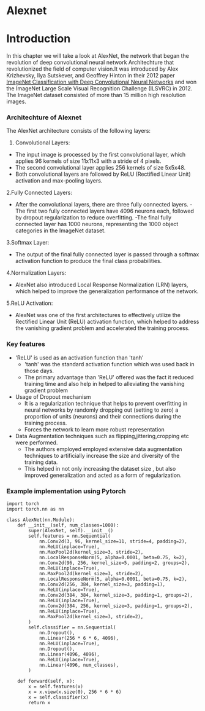 # Alexnet

# Introduction

In this chapter we will take a look at AlexNet, the network that began the revolution of deep convolutional neural network Architechture that revolutionized the field
of computer vision.It was introduced by Alex Krizhevsky, Ilya Sutskever, and Geoffrey Hinton in their 2012 paper [ImageNet Classification with Deep Convolutional Neural Networks](https://proceedings.neurips.cc/paper_files/paper/2012/file/c399862d3b9d6b76c8436e924a68c45b-Paper.pdf) and won the ImageNet Large Scale Visual Recognition Challenge (ILSVRC) in 2012.
The ImageNet dataset consisted of more than 15 million high resolution images.

### Architechture of Alexnet

The AlexNet architecture consists of the following layers:

1. Convolutional Layers:
- The input image is processed by the first convolutional layer, which applies 96 kernels of size 11x11x3 with a stride of 4 pixels.
- The second convolutional layer applies 256 kernels of size 5x5x48.
- Both convolutional layers are followed by ReLU (Rectified Linear Unit) activation and max-pooling layers.

2.Fully Connected Layers:

- After the convolutional layers, there are three fully connected layers.
-The first two fully connected layers have 4096 neurons each, followed by dropout regularization to reduce overfitting.
-The final fully connected layer has 1000 neurons, representing the 1000 object categories in the ImageNet dataset.

3.Softmax Layer:

- The output of the final fully connected layer is passed through a softmax activation function to produce the final class probabilities.

4.Normalization Layers:

- AlexNet also introduced Local Response Normalization (LRN) layers, which helped to improve the generalization performance of the network.

5.ReLU Activation:

- AlexNet was one of the first architectures to effectively utilize the Rectified Linear Unit (ReLU) activation function, which helped to address the vanishing gradient problem and accelerated the training process.

### Key features

- 'ReLU' is used as an activation function than 'tanh'
    - 'tanh' was the standard activation function which was used back in those days.
    - The primary advantage than 'ReLU' offered was the fact it reduced training time and also help in helped to alleviating the vanishing gradient problem
- Usage of Dropout mechanism
    - It is a regularization technique that helps to prevent overfitting in neural networks by randomly dropping out (setting to zero) a proportion of units (neurons) and their connections during the training process.
    - Forces the network to learn more robust representation
- Data Augmentation techniques such as flipping,jittering,cropping etc were performed.
    - The authors employed employed extensive data augmentation techniques to artificially increase the size and diversity of the training data.
    - This helped in not only increasing the dataset size , but also improved generalization and acted as a form of regularization.

### Example implementation using Pytorch

```
import torch
import torch.nn as nn

class AlexNet(nn.Module):
    def __init__(self, num_classes=1000):
        super(AlexNet, self).__init__()
        self.features = nn.Sequential(
            nn.Conv2d(3, 96, kernel_size=11, stride=4, padding=2),
            nn.ReLU(inplace=True),
            nn.MaxPool2d(kernel_size=3, stride=2),
            nn.LocalResponseNorm(5, alpha=0.0001, beta=0.75, k=2),
            nn.Conv2d(96, 256, kernel_size=5, padding=2, groups=2),
            nn.ReLU(inplace=True),
            nn.MaxPool2d(kernel_size=3, stride=2),
            nn.LocalResponseNorm(5, alpha=0.0001, beta=0.75, k=2),
            nn.Conv2d(256, 384, kernel_size=3, padding=1),
            nn.ReLU(inplace=True),
            nn.Conv2d(384, 384, kernel_size=3, padding=1, groups=2),
            nn.ReLU(inplace=True),
            nn.Conv2d(384, 256, kernel_size=3, padding=1, groups=2),
            nn.ReLU(inplace=True),
            nn.MaxPool2d(kernel_size=3, stride=2),
        )
        self.classifier = nn.Sequential(
            nn.Dropout(),
            nn.Linear(256 * 6 * 6, 4096),
            nn.ReLU(inplace=True),
            nn.Dropout(),
            nn.Linear(4096, 4096),
            nn.ReLU(inplace=True),
            nn.Linear(4096, num_classes),
        )

    def forward(self, x):
        x = self.features(x)
        x = x.view(x.size(0), 256 * 6 * 6)
        x = self.classifier(x)
        return x

```